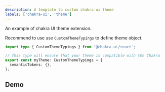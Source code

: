 ```yaml
---
description: A template to custom chakra ui theme
labels: ['chakra-ui', 'theme']
---
```



An example of chakra UI theme extension.

Recommend to use use `CustomThemeTypings` to define theme object.

```ts
import type { CustomThemeTypings } from '@chakra-ui/react';

// This type will ensure that your theme is compatible with the Chakra UI theme provider
export const myTheme: CustomThemeTypings = {
  semanticTokens: {},
};
```

## Demo

<DesignSystem />
